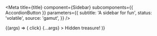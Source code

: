 
<Meta
  title={title}
  component={Sidebar}
  subcomponents={{ AccordionButton }}
  parameters={{
    subtitle: 'A sidebar for fun',
    status: 'volatile',
    source: 'gamut',
  }}
/>

<Canvas>
  <Story name="Sidebar">
    {(args) => (
      <Sidebar
        expanded={true}
        button={<AccordionButton expanded={true}>click</AccordionButton>}
        {...args}
      >
        Hidden treasure!
      </Sidebar>
    )}
  </Story>
</Canvas>

<Props story="Sidebar" />
